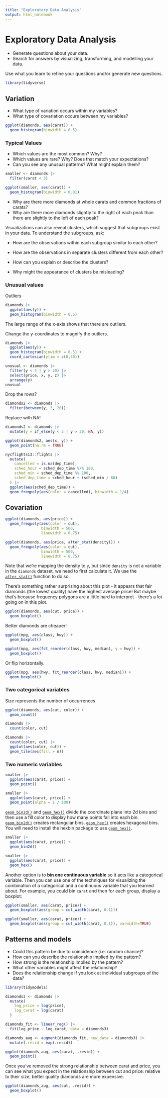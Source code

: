 ```yaml
---
title: "Exploratory Data Analysis"
output: html_notebook
---
```


# Exploratory Data Analysis

-   Generate questions about your data.
-   Search for answers by visualizing, transforming, and modelling your data.

Use what you learn to refine your questions and/or generate new questions.

```r
library(tidyverse)
```

## Variation

-   What type of variation occurs within my variables?
-   What type of covariation occurs between my variables?

```r
ggplot(diamonds, aes(carat)) +
  geom_histogram(binwidth = 0.5)
```

### Typical Values

-   Which values are the most common? Why?
-   Which values are rare? Why? Does that match your expectations?
-   Can you see any unusual patterns? What might explain them?

```r
smaller <- diamonds |> 
  filter(carat < 3)

ggplot(smaller, aes(carat)) +
  geom_histogram(binwidth = 0.01)
```

-   Why are there more diamonds at whole carats and common fractions of carats?
-   Why are there more diamonds slightly to the right of each peak than there are slightly to the left of each peak?

Visualizations can also reveal clusters, which suggest that subgroups exist in your data. To understand the subgroups, ask:

-   How are the observations within each subgroup similar to each other?

-   How are the observations in separate clusters different from each other?

-   How can you explain or describe the clusters?

-   Why might the appearance of clusters be misleading?

### Unusual values

Outliers

```r
diamonds |> 
  ggplot(aes(y)) +
  geom_histogram(binwidth = 0.5)
```

The large range of the x-axis shows that there are outliers.

Change the y-coordinates to magnify the outliers.

```r
diamonds |> 
  ggplot(aes(y)) +
  geom_histogram(binwidth = 0.5) +
  coord_cartesian(ylim = c(0,50))
```

```r
unusual <- diamonds |> 
  filter(y < 3 | y > 20) |> 
  select(price, x, y, z) |> 
  arrange(y)
unusual
```

Drop the rows?

```r
diamonds2 <- diamonds |> 
  filter(between(y, 3, 20))
```

Replace with NA!

```r
diamonds2 <- diamonds |> 
  mutate(y = if_else(y < 3 | y > 20, NA, y))
```

```r
ggplot(diamonds2, aes(x, y)) +
  geom_point(na.rm = TRUE)
```

```r
nycflights13::flights |> 
  mutate(
    cancelled = is.na(dep_time),
    sched_hour = sched_dep_time %/% 100,
    sched_min = sched_dep_time %% 100,
    sched_dep_time = sched_hour + (sched_min / 60)
  ) |> 
  ggplot(aes(sched_dep_time)) +
  geom_freqpoly(aes(color = cancelled), binwidth = 1/4)
```

## Covariation

```r
ggplot(diamonds, aes(price)) +
  geom_freqpoly(aes(color = cut), 
                binwidth = 500,
                linewidth = 0.75)
```

```r
ggplot(diamonds, aes(price, after_stat(density))) +
  geom_freqpoly(aes(color = cut), 
                binwidth = 500,
                linewidth = 0.75)
```

Note that we’re mapping the density to `y`, but since `density` is not a variable in the `diamonds` dataset, we need to first calculate it. We use the [`after_stat()`](https://ggplot2.tidyverse.org/reference/aes_eval.html) function to do so.

There’s something rather surprising about this plot - it appears that fair diamonds (the lowest quality) have the highest average price! But maybe that’s because frequency polygons are a little hard to interpret - there’s a lot going on in this plot.

```r
ggplot(diamonds, aes(cut, price)) +
  geom_boxplot()
```

Better diamonds are cheaper!

```r
ggplot(mpg, aes(class, hwy)) +
  geom_boxplot()
```

```r
ggplot(mpg, aes(fct_reorder(class, hwy, median), y = hwy)) +
  geom_boxplot()
```

Or flip horizontally.

```r
ggplot(mpg, aes(hwy, fct_reorder(class, hwy, median))) +
  geom_boxplot()
```

### Two categorical variables

Size represents the number of occurrences

```r
ggplot(diamonds, aes(cut, color)) +
  geom_count()
```

```r
diamonds |> 
  count(color, cut)
```

```r
diamonds |> 
  count(color, cut) |> 
  ggplot(aes(color, cut)) +
  geom_tile(aes(fill = n))
```

### Two numeric variables

```r
smaller |> 
  ggplot(aes(carat, price)) +
  geom_point()
```

```r
smaller |> 
  ggplot(aes(carat, price)) +
  geom_point(alpha = 1 / 100)
```

[`geom_bin2d()`](https://ggplot2.tidyverse.org/reference/geom_bin_2d.html) and [`geom_hex()`](https://ggplot2.tidyverse.org/reference/geom_hex.html) divide the coordinate plane into 2d bins and then use a fill color to display how many points fall into each bin. [`geom_bin2d()`](https://ggplot2.tidyverse.org/reference/geom_bin_2d.html) creates rectangular bins. [`geom_hex()`](https://ggplot2.tidyverse.org/reference/geom_hex.html) creates hexagonal bins. You will need to install the hexbin package to use [`geom_hex()`](https://ggplot2.tidyverse.org/reference/geom_hex.html).

```r
smaller |> 
  ggplot(aes(carat, price)) +
  geom_bin2d()
```

```r
smaller |> 
  ggplot(aes(carat, price)) +
  geom_hex()
```

Another option is to **bin one continuous variable** so it acts like a
categorical variable. Then you can use one of the techniques for
visualizing the combination of a categorical and a continuous variable
that you learned about. For example, you could bin `carat` and then for each group, display a boxplot:

```r
ggplot(smaller, aes(carat, price)) +
  geom_boxplot(aes(group = cut_width(carat, 0.1)))
```

```r
ggplot(smaller, aes(carat, price)) +
  geom_boxplot(aes(group = cut_width(carat, 0.1)), varwidth=TRUE)
```

## Patterns and models

-   Could this pattern be due to coincidence (i.e. random chance)?
-   How can you describe the relationship implied by the pattern?
-   How strong is the relationship implied by the pattern?
-   What other variables might affect the relationship?
-   Does the relationship change if you look at individual subgroups of the data?

```r
library(tidymodels)

diamonds3 <- diamonds |> 
  mutate(
    log_price = log(price),
    log_carat = log(carat)
  )

diamonds_fit <- linear_reg() |> 
  fit(log_price ~ log_carat, data = diamonds3)

diamonds_aug <- augment(diamonds_fit, new_data = diamonds3) |> 
  mutate(.resid = exp(.resid))

ggplot(diamonds_aug, aes(carat, .resid)) +
  geom_point()
```

Once you’ve removed the strong relationship between carat and price, you
can see what you expect in the relationship between cut and price:
relative to their size, better quality diamonds are more expensive.

```r
ggplot(diamonds_aug, aes(cut, .resid)) +
  geom_boxplot()
```
